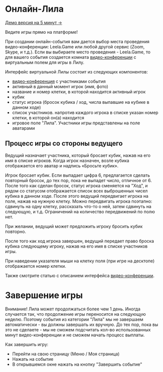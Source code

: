 
# Онлайн-Лила

[Демо версия на 5 минут &rarr;](/meet/demo-leela)

Ведите игры прямо на платформе!

При создании онлайн-события вам дается выбор места проведения видео-конференции: Leela.Game или любой другой сервис (Zoom, Skype, и т.д.). Если вы выбираете место проведения - Leela.Game, то для вашего события создается комната [видео-конференции](/help/ru/guides/video) с виртуальным полем для игры в Лилу.

Интерфейс виртуальной Лилы состоит из следующих компонентов:

- [видео-конференция](/help/ru/guides/video) с участниками события
- активный в данный момент игрок (имя, фото)
- название и номер клетки, в которой находится активный игрок
- кубик
- статус игрока (бросок кубика / ход, числа выпавшие на кубике в данном ходе)
- список участников. напротив каждого игрока в списке указан номер клетки, в которой он(а) находится
- игровое поле "Лила". Участники игры представлены на поле аватарами

## Процесс игры со стороны ведущего

Ведущий назначает участника, который бросает кубик, нажав на его имя в списке игроков. Когда игрок назначен, возле кубика отображается его аватар и надпись «Бросьте кубик».

Игрок бросает кубик. Если выпадает цифра 6, предлагается сделать повторный бросок, до тех пор, пока не выпадет число, отличное от 6. После того как сделан бросок, статус игрока сменяется на "Ход", и рядом со статусом отображается список всех выброшенных чисел кубика в данном ходе. После этого ведущий передвигает игрока на поле, нажав на нужную клетку. Можно передвигать игрока поэтапно: сдвинуть на одну клетку, рассказать что-то о ней, затем сдвинуть на следующую, и т.д. Ограничений на количество передвижений по полю нет.

При желании, ведущий может предложить игроку бросить кубик повторно.

После того как ход игрока завершен, ведущий передает право броска кубика следующему игроку, нажав на его имя в списке участников игры.

При наведении указателя мыши на клетку поля (при игре на десктопе) отображается номер клетки.

Также смотрите статью с описанием интерфейса [видео-конференции](/help/ru/guides/video).

# Завершение игры

Внимание! Лила может продолжаться более чем 1 день. Иногда случается так, что продолжение игры переносится на следующую неделю. Поэтому события из категории "Лила" мы не завершаем автоматически - вы должны завершать их вручную. До тех пор, пока вы это не сделаете - мы не сможем подсчитать кол-во использованных минут видео-конференции и не сможем начать процесс выплаты.

Как завершить игру:

- Перейти на свою страницу (Меню / Моя страница)
- Нажать на событие
- В открывшемся окне нажать на кнопку "Завершить событие"

